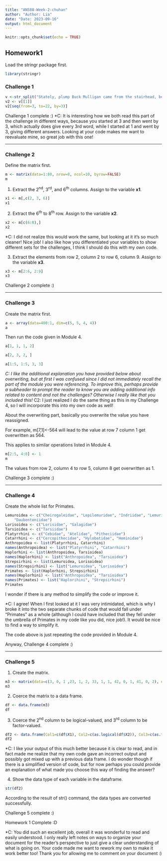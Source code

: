 ```yaml
---
title: "AN588-Week-2-chuhan"
author: "Author: Lia"
date: "Date: 2023-09-16"
output: html_document
---
```


```r
knitr::opts_chunk$set(echo = TRUE)
```

## Homework1
Load the stringr package first. 
```r
library(stringr)
```

### Challenge 1
```r
v <-str_split("Stately, plump Buck Mulligan came from the stairhead, bearing a bowl of lather on which a mirror and a razor lay crossed.", " ")
v2 <- v[[1]]
v2[seq(from=3, to=22, by=3)]
```
Challenge 1 complete :)
*C: It is interesting how we both read this part of the challenge in different ways, because you started at 3 and then went by 3, which actually does give every 3rd word, while I started at 1 and went by 3, giving different answers. Looking at your code makes me want to reevaluate mine, so great job with this one!

***

### Challenge 2
Define the matrix first.
```r
m <- matrix(data=1:80, nrow=8, ncol=10, byrow=FALSE)
m
```
1. Extract the 2^nd^, 3^rd^, and 6^th^ columns. Assign to the variable **x1**.
```r
x1 <- m[,c(2, 3, 6)]
x1
```
2. Extract the 6^th^ to 8^th^ row. Assign to the variable **x2**. 
```r
x2 <- m[c(6:8),]
x2
```
*C: I did not realize this would work the same, but looking at it it's so much cleaner! Nice job! I also like how you differentiated your variables to show different sets for the challenges, I think I should do this with my own code.

3. Extract the elements from row 2, column 2 to row 6, column 9. Assign to the variable **x3**. 
```r
x3 <- m[2:6, 2:9]
x3
```
Challenge 2 complete :)

***

### Challenge 3
Create the matrix first. 
```r
a <- array(data=400:1, dim=c(5, 5, 4, 4))
a
```
Then run the code given in Module 4. 
```r
a[1, 1, 1, 2]
```
```r
a[2, 3, 2, ]
```
```r
a[1:5, 1:5, 3, 3]
```
*C: I like the additional explanation you have provided below about overwriting, but at first I was confused since I did not immediately recall the part of the module you were referencing. To improve this, perhaps provide a subheader to prompt the reader to know you are adding additional info related to content and not the challenges? Otherwise I really like that you included this!
*C2: I just realized I do the same thing as this in my Challenge 4, so I will incorporate this into my own code as well!

About the overwriting part, basically you overwrite the value you have reassigned. 

For example, m[7,1]<-564 will lead to the value at row 7 column 1 get overwritten as 564. 

This applies to similar operations listed in Module 4.
```r
m[2:5, 4:8] <- 1
m
```
The values from row 2, column 4 to row 5, column 8 get overwritten as 1. 

Challenge 3 complete :)

***

### Challenge 4
Create the whole list for Primates.
```r
Lemuroidea <- c("Cheirogaleidae", "Lepilemuridae", "Indriidae", "Lemuridae",
    "Daubentoniidae")
Lorisoidea <- c("Lorisidae", "Galagidae")
Tarsioidea <- c("Tarsiidae")
Platyrrhini <- c("Cebidae", "Atelidae", "Pitheciidae")
Catarrhini <- c("Cercopithecidae", "Hylobatidae", "Hominidae")
Anthropoidea <- list(Platyrrhini, Catarrhini)
names(Anthropoidea) <- list("Platyrrhini", "Catarrhini")
Haplorhini <- list(Anthropoidea, Tarsioidea)
names(Haplorhini) <- list("Anthropoidea", "Tarsioidea")
Strepsirhini <- list(Lemuroidea, Lorisoidea)
names(Strepsirhini) <- list("Lemuroidea", "Lorisoidea")
Primates <- list(Haplorhini, Strepsirhini)
names(Haplorhini) <- list("Anthropoidea", "Tarsioidea")
names(Primates) <- list("Haplorihini", "Strepsirhini")
Primates
```
I wonder if there is any method to simplify the code or improve it. 

*C: I agree! When I first looked at it I was very intimidated, which is why I broke it into the two separate chunks of code that would fall under "Primates" as a whole (although I could have included that they fell under the umbrella of Primates in my code like you did, nice job!). It would be nice to find a way to simplify it.

The code above is just repeating the code provided in Module 4. 

Anyway, Challenge 4 complete :)

***

### Challenge 5

1. Create the matrix.   
```r
m3 <- matrix(data=c(3, 0, 1 ,23, 1, 2, 33, 1, 1, 42, 0, 1, 41, 0, 2), nrow=5, ncol=3, byrow=TRUE)
m3
```
2. Coerce the matrix to a data frame. 
```r
df <- data.frame(m3)
df
```
3. Coerce the 2^nd^ column to be logical-valued, and 3^rd^ column to be factor-valued. 
```r
df2 <- data.frame(Col1=c(df$X1), Col2=c(as.logical(df$X2)), Col3=c(as.factor(df$X3)))
df2
```
*C: I like your output of this much better because it is clear to read, and in fact made me realize that my own code gave an incorrect output and possibly got mixed up with a previous data frame. I do wonder though if there is a simplified version of code, but for now perhaps you could provide an explanation of what made you choose this way of finding the answer?

4. Show the data type of each variable in the dataframe. 
```r
str(df2)
```
According to the result of str() command, the data types are converted successfully. 

Challenge 5 complete :)

Homework 1 Complete :D

*C: You did such an excellent job, overall it was wonderful to read and easily understood. I only really left notes on ways to organize your document for the reader's perspective to just give a clear understanding of what is going on. Your code made me want to rework my own to make it work better too! Thank you for allowing me to comment on your document :)